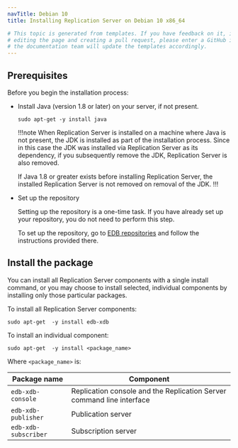 ```yaml
---
navTitle: Debian 10
title: Installing Replication Server on Debian 10 x86_64

# This topic is generated from templates. If you have feedback on it, instead of
# editing the page and creating a pull request, please enter a GitHub issue and
# the documentation team will update the templates accordingly.
---
```


## Prerequisites

Before you begin the installation process:

- Install Java (version 1.8 or later) on your server, if not present.

  ```shell
  sudo apt-get -y install java
  ```

  !!!note
  When Replication Server is installed on a machine where Java is not present, the JDK is installed as part of the installation process. Since in this case the JDK was installed via Replication Server as its dependency, if you subsequently remove the JDK, Replication Server is also removed.

  If Java 1.8 or greater exists before installing Replication Server, the installed Replication Server is not removed on removal of the JDK.
  !!!

- Set up the repository

  Setting up the repository is a one-time task. If you have already set up your repository, you do not need to perform this step.

  To set up the repository, go to [EDB repositories](https://www.enterprisedb.com/repos-downloads) and follow the instructions provided there.

## Install the package

You can install all Replication Server components with a single install command, or you may choose to install selected, individual components by installing only those particular packages.

To install all Replication Server components:

```shell
sudo apt-get  -y install edb-xdb
```

To install an individual component:

```shell
sudo apt-get  -y install <package_name>
```

Where `<package_name>` is:

| Package name         | Component                                                             |
| -------------------- | --------------------------------------------------------------------- |
| `edb-xdb-console`    | Replication console and the Replication Server command line interface |
| `edb-xdb-publisher`  | Publication server                                                    |
| `edb-xdb-subscriber` | Subscription server                                                   |
